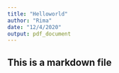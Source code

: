 ```yaml
---
title: "Helloworld"
author: "Rima"
date: "12/4/2020"
output: pdf_document
---
```


## This is a markdown file



